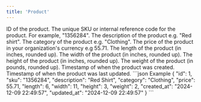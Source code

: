 ```yaml
---
title: 'Product'
---
```


<ResponseField name="id" type="integer" required>
    ID of the product.
</ResponseField>

<ResponseField name="sku" type="string" required>
    The unique SKU or internal reference code for the product. For example, "1356284".
</ResponseField>

<ResponseField name="description" type="string" required>
    The description of the product e.g. "Red shirt".
</ResponseField>

<ResponseField name="category" type="string" required>
    The category of the product e.g. "Clothing".
</ResponseField>

<ResponseField name="price" type="decimal" required>
    The price of the product in your organization's currency e.g 55.71.
</ResponseField>

<ResponseField name="length" type="integer" required>
    The length of the product (in inches, rounded up).
</ResponseField>

<ResponseField name="width" type="integer" required>
    The width of the product (in inches, rounded up).
</ResponseField>

<ResponseField name="height" type="integer" required>
    The height of the product (in inches, rounded up).
</ResponseField>

<ResponseField name="weight" type="integer" required>
    The weight of the product (in pounds, rounded up).
</ResponseField>

<ResponseField name="created_at" type="string" required>
    Timestamp of when the product was created.
</ResponseField>

<ResponseField name="updated_at" type="string" required>
    Timestamp of when the product was last updated.
</ResponseField>

<ResponseExample>
    ```json Example
    {
        "id": 1,
        "sku": "1356284",
        "description": "Red Shirt",
        "category": "Clothing",
        "price": 55.71,
        "length": 6,
        "width": 11,
        "height": 3,
        "weight": 2,
        "created_at": "2024-12-09 22:49:57",
        "updated_at": "2024-12-09 22:49:57"
    }
    ```
</ResponseExample>